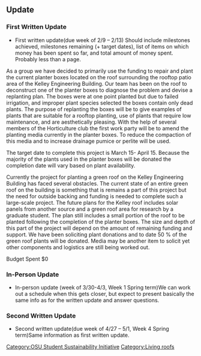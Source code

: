 == Update ==
===First Written Update===
* First written update(due week of 2/9 – 2/13) Should include milestones achieved, milestones remaining (+ target dates), list of items on which money has been spent so far, and total amount of money spent. Probably less than a page.

As a group we have decided to primarily use the funding to repair and plant the current planter boxes located on the roof surrounding the rooftop patio area of the Kelley Engineering Building. Our team has been on the roof to deconstruct one of the planter boxes to diagnose the problem and devise a replanting plan. The boxes were at one point planted but due to failed irrigation, and improper plant species selected the boxes contain only dead plants. The purpose of replanting the boxes will be to give examples of plants that are suitable for a rooftop planting, use of plants that require low maintenance, and are aesthetically pleasing. With the help of several members of the Horticulture club the first work party will be to amend the planting media currently in the planter boxes. To reduce the compaction of this media and to increase drainage pumice or perlite will be used.

The target date to complete this project is March 15- April 15. Because the majority of the plants used in the planter boxes will be donated the completion date will vary based on plant availability.

Currently the project for planting a green roof on the Kelley Engineering Building has faced several obstacles. The current state of an entire green roof on the building is something that is remains a part of this project but the need for outside backing and funding is needed to complete such a large-scale project. The future plans for the Kelley roof includes solar panels from another source and a green roof area for research by a graduate student. The plan still includes a small portion of the roof to be planted following the completion of the planter boxes. The size and depth of this part of the project will depend on the amount of remaining funding and support. We have been soliciting plant donations and to date 50 % of the green roof plants will be donated. Media may be another item to solicit yet other components and logistics are still being worked out. 

Budget
Spent $0

===In-Person Update===
* In-person update (week of 3/30-4/3, Week 1 Spring term)We can work out a schedule when this gets closer, but expect to present basically the same info as for the written update and answer questions.

===Second Written Update===
* Second written update(due week of 4/27 – 5/1, Week 4 Spring term)Same information as first written update.

[[Category:OSU Student Sustainability Initiative]]

[[Category:Living roofs]]